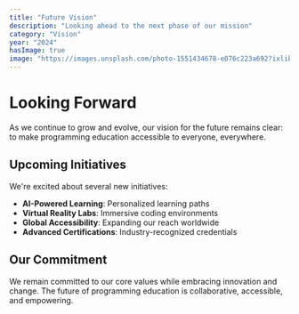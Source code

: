 ```yaml
---
title: "Future Vision"
description: "Looking ahead to the next phase of our mission"
category: "Vision"
year: "2024"
hasImage: true
image: "https://images.unsplash.com/photo-1551434678-e076c223a692?ixlib=rb-4.0.3&auto=format&fit=crop&w=1000&q=80"
---
```


# Looking Forward

As we continue to grow and evolve, our vision for the future remains clear: to make programming education accessible to everyone, everywhere.

## Upcoming Initiatives

We're excited about several new initiatives:

- **AI-Powered Learning**: Personalized learning paths
- **Virtual Reality Labs**: Immersive coding environments
- **Global Accessibility**: Expanding our reach worldwide
- **Advanced Certifications**: Industry-recognized credentials

## Our Commitment

We remain committed to our core values while embracing innovation and change. The future of programming education is collaborative, accessible, and empowering.
